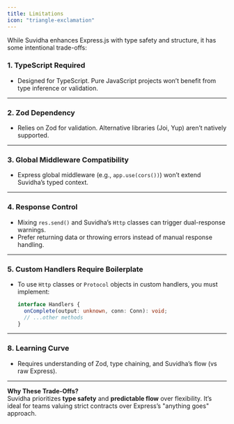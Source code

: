 ```yaml
---
title: Limitations
icon: "triangle-exclamation"
---
```


While Suvidha enhances Express.js with type safety and structure, it has some intentional trade-offs:

### 1. **TypeScript Required**
   - Designed for TypeScript. Pure JavaScript projects won’t benefit from type inference or validation.

---

### 2. **Zod Dependency**
   - Relies on Zod for validation. Alternative libraries (Joi, Yup) aren’t natively supported.

---

### 3. **Global Middleware Compatibility**
   - Express global middleware (e.g., `app.use(cors())`) won’t extend Suvidha’s typed context.

---

### 4. **Response Control**
   - Mixing `res.send()` and Suvidha’s `Http` classes can trigger dual-response warnings.
   - Prefer returning data or throwing errors instead of manual response handling.

---

### 5. **Custom Handlers Require Boilerplate**
   - To use `Http` classes or `Protocol` objects in custom handlers, you must implement:
     ```ts
     interface Handlers {
       onComplete(output: unknown, conn: Conn): void;
       // ...other methods
     }
     ```

---

### 8. **Learning Curve**
   - Requires understanding of Zod, type chaining, and Suvidha’s flow (vs raw Express).

---

**Why These Trade-Offs?**  
Suvidha prioritizes **type safety** and **predictable flow** over flexibility. It’s ideal for teams valuing strict contracts over Express’s "anything goes" approach.
